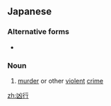 {{also|兇行}}
==Japanese==
{{ja-kanjitab|凶|行}}

===Alternative forms===
* {{l/ja|兇行}}

===Noun===
{{ja-noun|きょうこう}}

# [[murder]] or other [[violent]] [[crime]]

[[zh:凶行]]